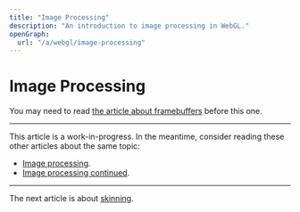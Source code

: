 ```yaml
---
title: "Image Processing"
description: "An introduction to image processing in WebGL."
openGraph:
  url: "/a/webgl/image-processing"
---
```


# Image Processing

You may need to read [the article about framebuffers](/a/webgl/framebuffers) before this one.

---

This article is a work-in-progress. In the meantime, consider reading these other articles about the same topic:

- [Image processing](https://webgl2fundamentals.org/webgl/lessons/webgl-image-processing.html).
- [Image processing continued](https://webgl2fundamentals.org/webgl/lessons/webgl-image-processing-continued.html).

---

The next article is about [skinning](/a/webgl/skinning).
